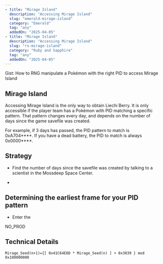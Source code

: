 ```yaml
---
- title: "Mirage Island"
  description: "Accessing Mirage Island"
  slug: "emerald-mirage-island"
  category: "Emerald"
  tag: "any"
  addedOn: "2025-04-05"
- title: "Mirage Island"
  description: "Accessing Mirage Island"
  slug: "rs-mirage-island"
  category: "Ruby and Sapphire"
  tag: "any"
  addedOn: "2025-04-05"
---
```


Gist: How to RNG manipulate a Pokémon with the right PID to access Mirage Island

## Mirage Island

Accessing Mirage Island is the only way to obtain Liechi Berry. It is only accessible if the player team has a Pokémon with PID matching a specific pattern. That pattern changes every day, and depends on the number of days since the game savefile was created.

For example, if 3 days has passed, the PID pattern to match is 0xA704\*\*\*\*. If you have a dead battery, the PID to match is always 0x0000\*\*\*\*.

## Strategy
- Find the number of days since the savefile was created by talking to a scientist in the Mossdeep Space Center.

- 


## Determining the earliest frame for your PID pattern

- Enter the


NO_PROD

<ShowIf slug="/emerald-mirage-island">
  <Gen3MirageIsland game="emerald" />
</ShowIf>

<ShowIf slug="/rs-mirage-island">
  <Gen3MirageIsland game="rs" />
</ShowIf>

## Technical Details

`Mirage_Seed(n+1)={[ 0x41C64E6D * Mirage_Seed(n) ] + 0x3039 } mod 0x100000000`
